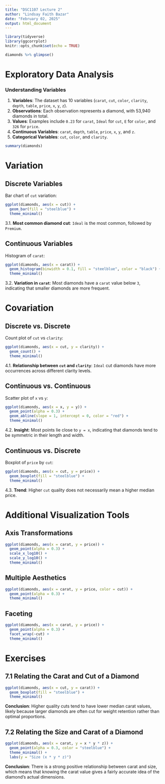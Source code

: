 ---
title: "DSC1107 Lecture 2"
author: "Lindsay Faith Bazar"
date: "February 02, 2025"
output: html_document
---


```{r setup, include=FALSE}
library(tidyverse)
library(ggcorrplot)
knitr::opts_chunk$set(echo = TRUE)
```
```{r}
diamonds %>% glimpse()
```

# Exploratory Data Analysis
### Understanding Variables
1. **Variables**: The dataset has 10 variables (`carat`, `cut`, `color`, `clarity`, `depth`, `table`, `price`, `x`, `y`, `z`).
2. **Observations**: Each observation represents a diamond, with 53,940 diamonds in total.
3. **Values**: Examples include `0.23` for `carat`, `Ideal` for `cut`, `E` for `color`, and `326` for `price`.
4. **Continuous Variables**: `carat`, `depth`, `table`, `price`, `x`, `y`, and `z`.
5. **Categorical Variables**: `cut`, `color`, and `clarity`.

```{r}
summary(diamonds)
```

# Variation
## Discrete Variables
Bar chart of `cut` variation:
```{r}
ggplot(diamonds, aes(x = cut)) + 
  geom_bar(fill = "steelblue") + 
  theme_minimal()
```

3.1. **Most common diamond cut**: `Ideal` is the most common, followed by `Premium`.

## Continuous Variables
Histogram of `carat`:
```{r}
ggplot(diamonds, aes(x = carat)) + 
  geom_histogram(binwidth = 0.1, fill = "steelblue", color = "black") + 
  theme_minimal()
```

3.2. **Variation in `carat`**: Most diamonds have a `carat` value below `3`, indicating that smaller diamonds are more frequent.

# Covariation
## Discrete vs. Discrete
Count plot of `cut` vs `clarity`:
```{r}
ggplot(diamonds, aes(x = cut, y = clarity)) + 
  geom_count() + 
  theme_minimal()
```

4.1. **Relationship between `cut` and `clarity`**: `Ideal` cut diamonds have more occurrences across different clarity levels.

## Continuous vs. Continuous
Scatter plot of `x` vs `y`:
```{r}
ggplot(diamonds, aes(x = x, y = y)) + 
  geom_point(alpha = 0.3) + 
  geom_abline(slope = 1, intercept = 0, color = "red") + 
  theme_minimal()
```

4.2. **Insight**: Most points lie close to `y = x`, indicating that diamonds tend to be symmetric in their length and width.

## Continuous vs. Discrete
Boxplot of `price` by `cut`:
```{r}
ggplot(diamonds, aes(x = cut, y = price)) + 
  geom_boxplot(fill = "steelblue") + 
  theme_minimal()
```

4.3. **Trend**: Higher `cut` quality does not necessarily mean a higher median price.


# Additional Visualization Tools
## Axis Transformations
```{r}
ggplot(diamonds, aes(x = carat, y = price)) + 
  geom_point(alpha = 0.3) + 
  scale_x_log10() + 
  scale_y_log10() + 
  theme_minimal()
```

## Multiple Aesthetics
```{r}
ggplot(diamonds, aes(x = carat, y = price, color = cut)) + 
  geom_point(alpha = 0.3) + 
  theme_minimal()
```

## Faceting
```{r}
ggplot(diamonds, aes(x = carat, y = price)) + 
  geom_point(alpha = 0.3) + 
  facet_wrap(~cut) + 
  theme_minimal()
```


# Exercises
## 7.1 Relating the Carat and Cut of a Diamond
```{r}
ggplot(diamonds, aes(x = cut, y = carat)) + 
  geom_boxplot(fill = "steelblue") + 
  theme_minimal()
```

**Conclusion**: Higher quality cuts tend to have lower median carat values, likely because larger diamonds are often cut for weight retention rather than optimal proportions.

## 7.2 Relating the Size and Carat of a Diamond
```{r}
ggplot(diamonds, aes(x = carat, y = x * y * z)) + 
  geom_point(alpha = 0.3, color = "steelblue") + 
  theme_minimal() +
  labs(y = "Size (x * y * z)")
```

**Conclusion**: There is a strong positive relationship between carat and size, which means that knowing the carat value gives a fairly accurate idea of the diamond's actual dimensions.
